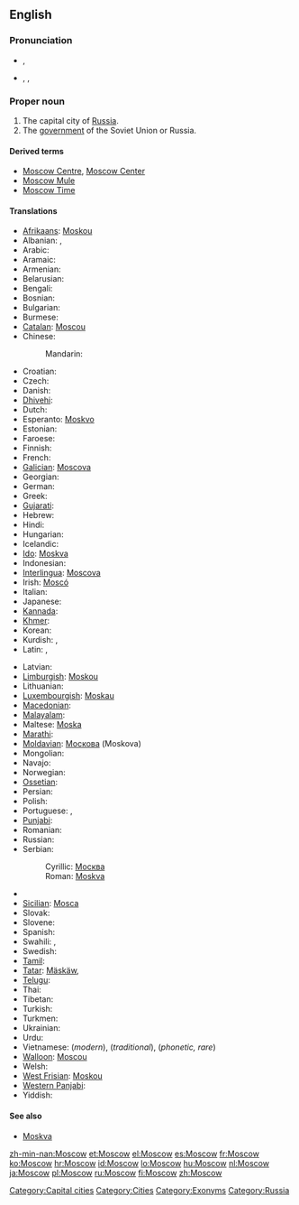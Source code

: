 ==English==
{{wikipedia}}

===Pronunciation===
* {{a|RP}} {{IPA|/ˈmɒskəʊ/}}, {{SAMPA|/"mQsk@U/}}
* {{a|US}} {{enPR|mäsʹkou|mäsʹkō}}, {{IPA|/ˈmɑskaʊ/|/ˈmɑskoʊ/}}, {{SAMPA|/"mQskaU/|/"mQskoU/}}

===Proper noun===
{{en-proper noun}}

# The capital city of [[Russia]].
# The [[government]] of the Soviet Union or Russia.

====Derived terms====
* [[Moscow Centre]], [[Moscow Center]]
* [[Moscow Mule]]
* [[Moscow Time]]

====Translations====
{{trans-top|Capital city of Russia}}
* [[Afrikaans]]: [[Moskou]]
* Albanian: {{qualifier|definite}} {{t|sq|Moska|xs=Albanian}},  {{qualifier|indefinite}} {{t|sq|Moskë|xs=Albanian}}
* Arabic: {{t-|ar|موسكو|m|tr=moskū, moskō}}
* Aramaic: {{tø|arc|ܡܘܣܩܒܐ|sc=Hebr}}
* Armenian: {{t-|hy|Մոսկվա|tr=Moskva}}
* Belarusian: {{t|be|Масква|f|tr=Maskvá|xs=Belarusian}}
* Bengali: {{t|bn|মস্কো|sc=Beng|xs=Bengali}}
* Bosnian: {{t-|bs|Moskva|f}}
* Bulgarian: {{t-|bg|Москва|f|tr=Moskva}}
* Burmese: {{t|my|မော်စကို|sc=Mymr}}
* [[Catalan]]: [[Moscou]] {{f}}
* Chinese:
*: Mandarin: {{t-|cmn|莫斯科|tr=Mòsīkē|sc=Hani}}
* Croatian: {{t+|hr|Moskva|f}}
* Czech: {{t-|cs|Moskva|f}}
* Danish: {{t-|da|Moskva}}
* [[Dhivehi]]: {{t|dv|މޮސްކޯ|sc=Thaa|xs=Divehi}}
* Dutch: {{t-|nl|Moskou|n}}
* Esperanto: [[Moskvo]]
* Estonian: {{t-|et|Moskva}}
* Faroese: {{t-|fo|Moskva|xs=Faroese}}
* Finnish: {{t+|fi|Moskova}}
* French: {{t+|fr|Moscou|f}}
* [[Galician]]: [[Moscova]] {{f}}
* Georgian: {{t|ka|მოსკოვი|tr=moskovi|sc=Geor|xs=Georgian}}
* German: {{t+|de|Moskau|n}}
* Greek: {{t+|el|Μόσχα|f|tr=móskha}}
* [[Gujarati]]: {{t|gu|મૌસ્કો|sc=Gujr|xs=Gujarati}}
* Hebrew: {{t-|he|מוסקבה|f|tr=Moskvá}}
* Hindi: {{t-|hi|मास्को|m|tr=Māsko|xs=Hindi}}
* Hungarian: {{t+|hu|Moszkva}}
* Icelandic: {{t-|is|Moskva|f}}
* [[Ido]]: [[Moskva]]
* Indonesian: {{t-|id|Moskwa|xs=Indonesian}}
* [[Interlingua]]: [[Moscova]]
* Irish: [[Moscó]]
* Italian: {{t+|it|Mosca|f}}
* Japanese: {{t+|ja|モスクワ|tr=Mosukuwa}}
* [[Kannada]]: {{t|kn|ಮಾಸ್ಕೋ|tr=Māskō|sc=Knda}}
* [[Khmer]]: {{t|km|រដ្ឋរុស្ស៊ី|sc=Khmr|xs=Khmer}}
* Korean: {{t+|ko|모스크바|tr=Moseukeuba|sc=Hang}}
* Kurdish: {{t+|ku|Mosko}},  {{t|ku|مۆسکۆ|tr=Mosko|sc=ku-Arab}}
* Latin: {{t|la|Muscovia|f}},  {{t|la|Moscua|f}}
{{trans-mid}}
* Latvian: {{t-|lv|Maskava|f|xs=Latvian}}
* [[Limburgish]]: [[Moskou]] {{n}}
* Lithuanian: {{t-|lt|Maskva|f|xs=Lithuanian}}
* [[Luxembourgish]]: [[Moskau]]
* [[Macedonian]]: {{t-|mk|Москва|f|tr=Móskva}}
* [[Malayalam]]: {{t|ml|മോസ്കോ|tr=Mōskō|sc=Mlym|xs=Malayalam}}
* Maltese: [[Moska]]
* [[Marathi]]: {{t|mr|मॉस्को|sc=Deva|xs=Marathi}}
* [[Moldavian]]: [[Москова]] (Moskova) {{f}}
* Mongolian: {{t-|mn|Москва|tr=Moskva|sc=Cyrl|xs=Mongolian}}
* Navajo: {{tø|nv|Móskow}}
* Norwegian: {{t+|no|Moskva}}
* [[Ossetian]]: {{tø|os|Мӕскуы|tr=Mäskuy|sc=Cyrl}}
* Persian: {{t-|fa|مسکو|tr=Mosku|xs=Persian}}
* Polish: {{t+|pl|Moskwa|f}}
* Portuguese: {{t+|pt|Moscou|f}}, {{t+|pt|Moscovo|f}}
* [[Punjabi]]: {{t|pa|ਮੌਸਕੋ|sc=Guru|xs=Punjabi}}
* Romanian: {{t+|ro|Moscova|f}}
* Russian: {{t+|ru|Москва|f|tr=Moskvá}}
* Serbian:
*: Cyrillic: [[Москва#Serbian|Москва]] {{f}}
*: Roman: [[Moskva#Serbian|Moskva]]  {{f}}
* {{trreq|Sinhalese}}
* [[Sicilian]]: [[Mosca]] {{f}}
* Slovak: {{t-|sk|Moskva|f}}
* Slovene: {{t+|sl|Moskva|f}}
* Spanish: {{t+|es|Moscú|m}}
* Swahili: {{t|sw|Misko|xs=Swahili}},  {{t-|sw|Moscow|xs=Swahili}}
* Swedish: {{t+|sv|Moskva}}
* [[Tamil]]: {{t|ta|மாஸ்கோ|xs=Tamil}}
* [[Tatar]]: [[Mäskäw]],  {{t|tt|Мәскәү|tr=Mäskäü|sc=Cyrl|xs=Tatar}}
* [[Telugu]]: {{t|te|మాస్కో|tr=Māskō}}
* Thai: {{t-|th|มอสโก|tr=môtgoh}}
* Tibetan: {{tø|bo|མོ་སི་ཁོ།|sc=Tibt|xs=Tibetan}}
* Turkish: {{t+|tr|Moskova}}
* Turkmen: {{t-|tk|Moskwa|xs=Turkmen}}
* Ukrainian: {{t-|uk|Москва|f|tr=Moskvá|xs=Ukrainian}}
* Urdu: {{t-|ur|ماسکو|m|tr=Māsko|xs=Urdu}}
* Vietnamese: {{t-|vi|Moskva|xs=Vietnamese}} (''modern''), {{t|vi|Mạc Tư Khoa|xs=Vietnamese}} (''traditional''), {{t|vi|Mát-xcơ-va|xs=Vietnamese}}  (''phonetic, rare'')
* [[Walloon]]: [[Moscou]]
* Welsh: {{t-|cy|Moskva|f|xs=Welsh}}
* [[West Frisian]]: [[Moskou]] {{n}}
* [[Western Panjabi]]: {{tø|pnb|ماسکو}}
* Yiddish: {{t|yi|מאָסקװע|tr=Moskve|xs=Yiddish}}
{{trans-bottom}}

====See also====
* [[Moskva#English|Moskva]]

[[Category:Capital cities]]
[[Category:Cities]]
[[Category:Exonyms]]
[[Category:Russia]]

[[zh-min-nan:Moscow]]
[[et:Moscow]]
[[el:Moscow]]
[[es:Moscow]]
[[fr:Moscow]]
[[ko:Moscow]]
[[hr:Moscow]]
[[id:Moscow]]
[[lo:Moscow]]
[[hu:Moscow]]
[[nl:Moscow]]
[[ja:Moscow]]
[[pl:Moscow]]
[[ru:Moscow]]
[[fi:Moscow]]
[[zh:Moscow]]